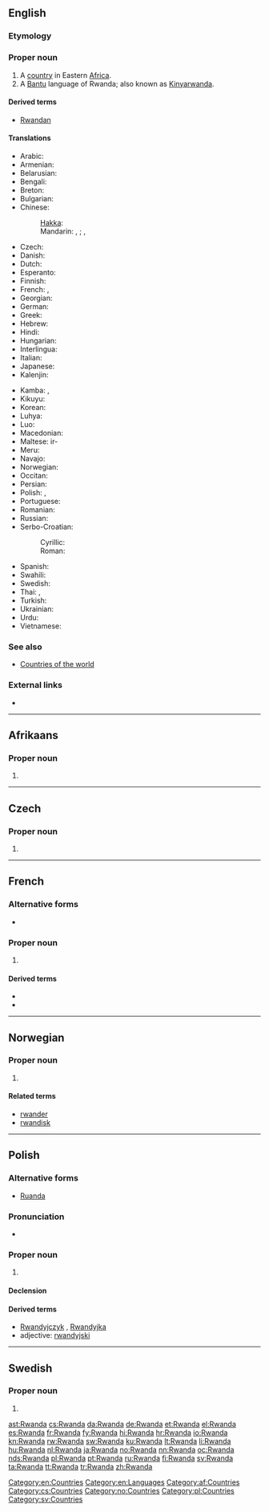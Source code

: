 {{also|rwanda}}
==English==
{{wikipedia}}

===Etymology===
{{etyl|rw}} {{term|rwanda||domain, literally area occupied by a swarm}}

===Proper noun===
{{en-proper noun}}

# A [[country]] in Eastern [[Africa]].
# A [[Bantu]] language of Rwanda; also known as [[Kinyarwanda]].

====Derived terms====
* [[Rwandan]]

====Translations====
{{trans-top|Rwandese Republic}}
* Arabic: {{t-|ar|رواندا|f|tr=ruwaanda}}
* Armenian: {{t-|hy|Ռուանդա|tr=Ṙuanda}}
* Belarusian: {{t-|be|Руанда|f|tr=Ruánda}}
* Bengali: {{t-|bn|রুয়ান্ডা}}
* Breton: {{t-|br|Rwanda}}
* Bulgarian: {{t-|bg|Руанда|f|tr=Ruánda}}
* Chinese:
*: [[Hakka]]: {{tø|hak|盧旺達}}
*: Mandarin: {{t-|cmn|盧旺達|sc=Hani}}, {{t-|cmn|卢旺达|tr=Lúwàngdá|sc=Hani}}; {{qualifier|Taiwan}} {{t|cmn|盧安達|sc=Hani}}, {{t|cmn|卢安达|tr=Lú'āndá|sc=Hani}}
* Czech: {{t+|cs|Rwanda|f}}
* Danish: {{t+|da|Rwanda}}
* Dutch: {{t+|nl|Rwanda}}
* Esperanto: {{t-|eo|Ruando}}
* Finnish: {{t+|fi|Ruanda}}
* French: {{t+|fr|Ruanda|m}}, {{t+|fr|Rwanda|m}}
* Georgian: {{t-|ka|რუანდა|sc=Geor}}
* German: {{t+|de|Ruanda|n}}
* Greek: {{t-|el|Ρουάντα|f|tr=Rouánda}}
* Hebrew: {{t-|he|רואנדה}}
* Hindi: {{t-|hi|रवांडा|tr=ravāṇḍā}}
* Hungarian: {{t+|hu|Ruanda}}
* Interlingua: {{t-|ia|Rwanda}}
* Italian: {{t-|it|Ruanda}}
* Japanese: {{t+|ja|ルワンダ|tr=Ruwanda}}
* Kalenjin: {{tø|kln|Rwanda}}
{{trans-mid}}
* Kamba: {{tø|kam|Rwanda}}, {{tø|kam|Rwanda}}
* Kikuyu: {{tø|ki|Rwanda}}
* Korean: {{t+|ko|르완다|tr=Reuwanda|sc=Hang}}
* Luhya: {{tø|luy|Rwanda}}
* Luo: {{tø|luo|Rwanda}}
* Macedonian: {{t+|mk|Руанда|f|tr=Ruánda}}
* Maltese: ir-{{t-|mt|Ruanda}}
* Meru: {{tø|mer|Rwanda}}
* Navajo: {{tø|nv|Wánda Dineʼé bikéyah}}
* Norwegian: {{t+|no|Rwanda}}
* Occitan: {{t|oc|Rwanda|m}}
* Persian: {{t-|fa|رواندا}}
* Polish: {{t+|pl|Ruanda}}, {{t+|pl|Rwanda}}
* Portuguese: {{t+|pt|Ruanda}}
* Romanian: {{t-|ro|Ruanda|f}}
* Russian: {{t+|ru|Руанда|f|tr=Ruánda}}
* Serbo-Croatian:
*: Cyrillic: {{t-|sh|Руанда|f}}
*: Roman: {{t-|sh|Ruanda|f}}
* Spanish: {{t+|es|Ruanda|f}}
* Swahili: {{t+|sw|Rwanda}}
* Swedish: {{t+|sv|Rwanda}}
* Thai: {{t-|th|ประเทศรวันดา|tr=bpràtêt ráwandaa}}, {{t+|th|รวันดา|tr=ráwandaa}}
* Turkish: {{t+|tr|Ruanda}}
* Ukrainian: {{t+|uk|Руанда|f|tr=Ruánda}}
* Urdu: {{t-|ur|روانڈا}}
* Vietnamese: {{t-|vi|Rwanda}}
{{trans-bottom}}

===See also===
* [[Appendix:Countries of the world|Countries of the world]]

===External links===
* {{ethnologue|code=kin}}

[[Category:en:Countries]]
[[Category:en:Languages]]

----
==Afrikaans==

===Proper noun===
{{head|af|proper noun}}

# {{l|en|Rwanda}}

[[Category:af:Countries]]
----


==Czech==

===Proper noun===
{{cs-proper noun|g=f}}

# {{l|en|Rwanda}}

[[Category:cs:Countries]]

----

==French==
{{wikipedia|lang=fr}}

===Alternative forms===
* {{l|fr|Ruanda}}

===Proper noun===
{{fr-proper noun|m}}

# {{l|en|Rwanda}}

====Derived terms====
* {{l|fr|rwandais}}
* {{l|fr|Rwandais}}

----

==Norwegian==

===Proper noun===
{{head|no|proper noun}}

# {{l|en|Rwanda}}

====Related terms====
* [[rwander]]
* [[rwandisk]]

[[Category:no:Countries]]

----

==Polish==

===Alternative forms===
* [[Ruanda#Polish|Ruanda]]

===Pronunciation===
* {{IPA|/ruˈanda/|lang=pl}}

===Proper noun===
{{head|pl|proper noun|g=f}}

# {{l|en|Rwanda}} {{gloss|country}}

====Declension====
{{pl-decl-noun-sing
|Rwanda
|Rwandy
|Rwandzie
|Rwandę
|Rwandą
|Rwandzie
|Rwando
}}

====Derived terms====
* [[Rwandyjczyk]] {{m}}, [[Rwandyjka]] {{f}}
* adjective: [[rwandyjski]]

[[Category:pl:Countries]]

----

==Swedish==

===Proper noun===
{{head|sv|proper noun}}

# {{l|en|Rwanda}}

[[Category:sv:Countries]]

[[ast:Rwanda]]
[[cs:Rwanda]]
[[da:Rwanda]]
[[de:Rwanda]]
[[et:Rwanda]]
[[el:Rwanda]]
[[es:Rwanda]]
[[fr:Rwanda]]
[[fy:Rwanda]]
[[hi:Rwanda]]
[[hr:Rwanda]]
[[io:Rwanda]]
[[kn:Rwanda]]
[[rw:Rwanda]]
[[sw:Rwanda]]
[[ku:Rwanda]]
[[lt:Rwanda]]
[[li:Rwanda]]
[[hu:Rwanda]]
[[nl:Rwanda]]
[[ja:Rwanda]]
[[no:Rwanda]]
[[nn:Rwanda]]
[[oc:Rwanda]]
[[nds:Rwanda]]
[[pl:Rwanda]]
[[pt:Rwanda]]
[[ru:Rwanda]]
[[fi:Rwanda]]
[[sv:Rwanda]]
[[ta:Rwanda]]
[[tt:Rwanda]]
[[tr:Rwanda]]
[[zh:Rwanda]]